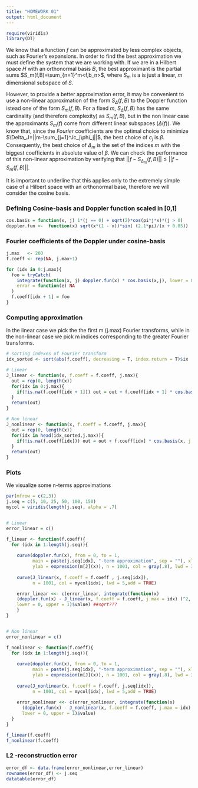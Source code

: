 ```yaml
---
title: "HOMEWORK 01"
output: html_document
---
```


```r

require(viridis) 
library(DT)

```

We know that a function $f$ can be approximated by less complex objects, such as Fourier's expansions. In order to find the best approximation we must define the system that we are working with. If we are in a Hilbert space $H$ with an orthonormal basis $B$, the best approximant is the partial sums $S_m(f,B)=\sum_{n=1}^m<f,b_n>$, where $S_m$ is a is just a linear, $m$ dimensional subspace of $S$. 

However, to provide a better approximation error, it may be convenient to use a non-linear approximation of the form $S_{\Delta}(f, B)$ to the Doppler function istead one of the form $S_m(f, B)$. 
For a fixed $m$, $S_{\Delta}(f, B)$ has the same cardinality (and therefore complexity) as $S_m(f, B)$, but in the non linear case the approximants $S_m(f)$ come from different linear subspaces ($\Delta(f)$).
We know that, since the *Fourier* coefficients are the optimal choice to minimize $\Delta_J=||m-\sum_{j=1}^Jc_j\phi_j||$, the best choice of $c_j$ is $\beta$. Consequently, the best choice of $\Delta_m$ is the set of the indices $m$ with the biggest coefficients in absolute value of $\beta$. We can check the performance of this non-linear approximation by verifying that $||f-S_{\Delta_m}(f,B)|| \leq ||f-S_m(f,B)||$. 


It is important to underline that this applies only to the extremely simple case of a Hilbert space with an orthonormal base, therefore we will consider the cosine basis.

### Defining Cosine-basis and Doppler function scaled in [0,1]

```r

cos.basis = function(x, j) 1*(j == 0) + sqrt(2)*cos(pi*j*x)*(j > 0)
doppler.fun <-  function(x) sqrt(x*(1 - x))*sin( (2.1*pi)/(x + 0.05))

```

### Fourier coefficients of the Doppler under cosine-basis

```r

j.max   <- 200
f.coeff <- rep(NA, j.max+1)

for (idx in 0:j.max){
  foo = tryCatch(
    integrate(function(x, j) doppler.fun(x) * cos.basis(x,j), lower = 0, upper = 1, j = idx)$value,
    error = function(e) NA
  )
  f.coeff[idx + 1] = foo
}

```

### Computing approximation
In the linear case we pick the the first m (j.max) Fourier transforms, while in the non-linear case we pick m indices corresponding to the greater Fourier transforms.

```r


# sorting indexes of Fourier transform
idx_sorted <- sort(abs(f.coeff), decreasing = T, index.return = T)$ix

# Linear
J_linear <- function(x, f.coeff = f.coeff, j.max){
  out = rep(0, length(x))
  for(idx in 0:j.max){
    if(!is.na(f.coeff[idx + 1])) out = out + f.coeff[idx + 1] * cos.basis(x, j = idx)
  }
  return(out)
}

# Non linear
J_nonlinear <- function(x, f.coeff = f.coeff, j.max){
  out = rep(0, length(x))
  for(idx in head(idx_sorted,j.max)){
    if(!is.na(f.coeff[idx])) out = out + f.coeff[idx] * cos.basis(x, j = idx-1)
  }
  return(out)
}

```

### Plots
We visualize some n-terms approximations

```r

par(mfrow = c(2,3))
j.seq = c(5, 10, 25, 50, 100, 150)
mycol = viridis(length(j.seq), alpha = .7)


# Linear
error_linear = c()

f_linear <- function(f.coeff){
  for (idx in 1:length(j.seq)){
     
    curve(doppler.fun(x), from = 0, to = 1, 
          main = paste(j.seq[idx], "-term approximation", sep = ""), xlab = "", 
          ylab = expression(m[J](x)), n = 1001, col = gray(.8), lwd = 3)
    
    curve(J_linear(x, f.coeff = f.coeff , j.seq[idx]),
          n = 1001, col = mycol[idx], lwd = 5,add = TRUE)

    error_linear <<- c(error_linear, integrate(function(x) 
    (doppler.fun(x) - J_linear(x, f.coeff = f.coeff, j.max = idx) )^2, 
    lower = 0, upper = 1)$value) ##sqrt???
    }
}


# Non linear
error_nonlinear = c()

f_nonlinear <- function(f.coeff){
  for (idx in 1:length(j.seq)){
    
    curve(doppler.fun(x), from = 0, to = 1, 
          main = paste(j.seq[idx], "-term approximation", sep = ""), xlab = "", 
          ylab = expression(m[J](x)), n = 1001, col = gray(.8), lwd = 3)
    
    curve(J_nonlinear(x, f.coeff = f.coeff, j.seq[idx]), 
          n = 1001, col = mycol[idx], lwd = 5,add = TRUE)
    
    error_nonlinear <<- c(error_nonlinear, integrate(function(x) 
      (doppler.fun(x) - J_nonlinear(x, f.coeff = f.coeff, j.max = idx) )^2, 
      lower = 0, upper = 1)$value)  
  }
}

f_linear(f.coeff)
f_nonlinear(f.coeff)

```

### L2 -reconstruction error

```r

error_df <- data.frame(error_nonlinear,error_linear)
rownames(error_df) <- j.seq
datatable(error_df)

```
